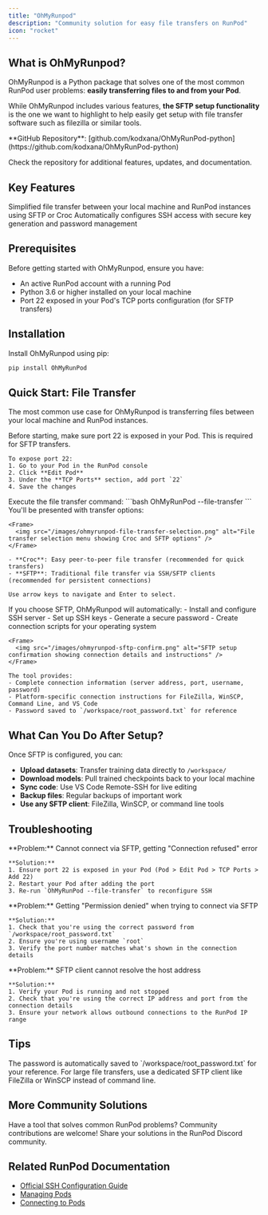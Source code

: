 ```yaml
---
title: "OhMyRunpod"
description: "Community solution for easy file transfers on RunPod"
icon: "rocket"
---
```


## What is OhMyRunpod?

OhMyRunpod is a Python package that solves one of the most common RunPod user problems: **easily transferring files to and from your Pod**.

While OhMyRunpod includes various features, **the SFTP setup functionality** is the one we want to highlight to help easily get setup with file transfer software such as filezilla or similar tools.

<Info>
**GitHub Repository**: [github.com/kodxana/OhMyRunPod-python](https://github.com/kodxana/OhMyRunPod-python)

Check the repository for additional features, updates, and documentation.
</Info>

## Key Features

<CardGroup cols={2}>
  <Card title="Easy File Transfer" icon="arrow-right-arrow-left">
    Simplified file transfer between your local machine and RunPod instances using SFTP or Croc
  </Card>
  <Card title="Automatic SSH Setup" icon="key">
    Automatically configures SSH access with secure key generation and password management
  </Card>
</CardGroup>

## Prerequisites

Before getting started with OhMyRunpod, ensure you have:

- An active RunPod account with a running Pod
- Python 3.6 or higher installed on your local machine
- Port 22 exposed in your Pod's TCP ports configuration (for SFTP transfers)

## Installation

Install OhMyRunpod using pip:

```bash
pip install OhMyRunPod
```

## Quick Start: File Transfer

The most common use case for OhMyRunpod is transferring files between your local machine and RunPod instances.

<Steps>
  <Step title="Ensure Port 22 is Exposed">
    Before starting, make sure port 22 is exposed in your Pod. This is required for SFTP transfers.
    
    To expose port 22:
    1. Go to your Pod in the RunPod console
    2. Click **Edit Pod**
    3. Under the **TCP Ports** section, add port `22`
    4. Save the changes
  </Step>
  
  <Step title="Run File Transfer Command">
    Execute the file transfer command:
    ```bash
    OhMyRunPod --file-transfer
    ```
  </Step>
  
  <Step title="Choose Transfer Method">
    You'll be presented with transfer options:
    
    <Frame>
      <img src="/images/ohmyrunpod-file-transfer-selection.png" alt="File transfer selection menu showing Croc and SFTP options" />
    </Frame>
    
    - **Croc**: Easy peer-to-peer file transfer (recommended for quick transfers)
    - **SFTP**: Traditional file transfer via SSH/SFTP clients (recommended for persistent connections)
    
    Use arrow keys to navigate and Enter to select.
  </Step>
  
  <Step title="SFTP Setup Complete">
    If you choose SFTP, OhMyRunpod will automatically:
    - Install and configure SSH server
    - Set up SSH keys
    - Generate a secure password
    - Create connection scripts for your operating system
    
    <Frame>
      <img src="/images/ohmyrunpod-sftp-confirm.png" alt="SFTP setup confirmation showing connection details and instructions" />
    </Frame>
    
    The tool provides:
    - Complete connection information (server address, port, username, password)
    - Platform-specific connection instructions for FileZilla, WinSCP, Command Line, and VS Code
    - Password saved to `/workspace/root_password.txt` for reference
  </Step>
</Steps>

## What Can You Do After Setup?

Once SFTP is configured, you can:

- **Upload datasets**: Transfer training data directly to `/workspace/`
- **Download models**: Pull trained checkpoints back to your local machine
- **Sync code**: Use VS Code Remote-SSH for live editing
- **Backup files**: Regular backups of important work
- **Use any SFTP client**: FileZilla, WinSCP, or command line tools


## Troubleshooting

<AccordionGroup>
  <Accordion title="Connection Refused on Port 22">
    **Problem:** Cannot connect via SFTP, getting "Connection refused" error
    
    **Solution:** 
    1. Ensure port 22 is exposed in your Pod (Pod > Edit Pod > TCP Ports > Add 22)
    2. Restart your Pod after adding the port
    3. Re-run `OhMyRunPod --file-transfer` to reconfigure SSH
  </Accordion>
  
  <Accordion title="Permission Denied When Connecting">
    **Problem:** Getting "Permission denied" when trying to connect via SFTP
    
    **Solution:** 
    1. Check that you're using the correct password from `/workspace/root_password.txt`
    2. Ensure you're using username `root`
    3. Verify the port number matches what's shown in the connection details
  </Accordion>
  
  <Accordion title="SFTP Client Can't Find Host">
    **Problem:** SFTP client cannot resolve the host address
    
    **Solution:** 
    1. Verify your Pod is running and not stopped
    2. Check that you're using the correct IP address and port from the connection details
    3. Ensure your network allows outbound connections to the RunPod IP range
  </Accordion>
</AccordionGroup>

## Tips

<Tip>
The password is automatically saved to `/workspace/root_password.txt` for your reference.
</Tip>

<Tip>
For large file transfers, use a dedicated SFTP client like FileZilla or WinSCP instead of command line.
</Tip>

## More Community Solutions

<Info>
Have a tool that solves common RunPod problems? Community contributions are welcome! Share your solutions in the RunPod Discord community.
</Info>

## Related RunPod Documentation

- [Official SSH Configuration Guide](/pods/configuration/use-ssh)
- [Managing Pods](/pods/manage-pods)
- [Connecting to Pods](/pods/connect-to-a-pod)